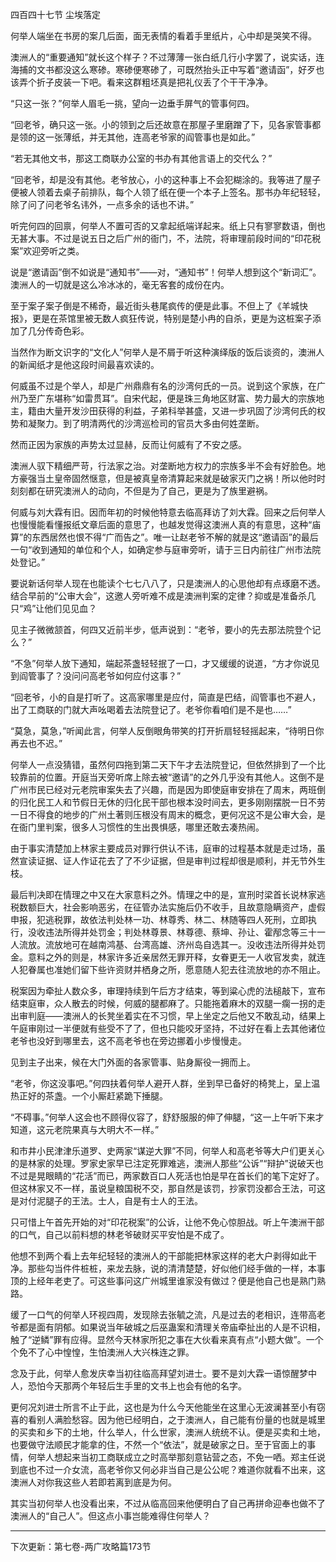 

四百四十七节 尘埃落定

何举人端坐在书房的案几后面，面无表情的看着手里纸片，心中却是哭笑不得。

澳洲人的“重要通知”就长这个样子？不过薄薄一张白纸几行小字罢了，说实话，连海捕的文书都没这么寒碜。寒碜便寒碜了，可既然抬头正中写着“邀请函”，好歹也该弄个折子皮装一下吧。看来这群粗坯真是把礼仪丢了个干干净净。

“只这一张？”何举人眉毛一挑，望向一边垂手屏气的管事何四。

“回老爷，确只这一张。小的领到之后还故意在那屋子里磨蹭了下，见各家管事都是领的这一张薄纸，并无其他，连高老爷家的阎管事也是如此。”

“若无其他文书，那这工商联办公室的书办有其他言语上的交代么？”

“回老爷，却是没有其他。老爷放心，小的这种事上不会犯糊涂的。我等进了屋子便被人领着去桌子前排队，每个人领了纸在便一个本子上签名。那书办年纪轻轻，除了问了问老爷名讳外，一点多余的话也不讲。”

听完何四的回禀，何举人不置可否的又拿起纸端详起来。纸上只有寥寥数语，倒也无甚大事。不过是说五日之后广州的衙门，不，法院，将审理前段时间的“印花税案”欢迎旁听之类。

说是“邀请函”倒不如说是“通知书”――对，“通知书”！何举人想到这个“新词汇”。澳洲人的一切就是这么冷冰冰的，毫无客套的成份在内。

至于案子案子倒是不稀奇，最近街头巷尾疯传的便是此事。不但上了《羊城快报》，更是在茶馆里被无数人疯狂传说，特别是楚小冉的自杀，更是为这桩案子添加了几分传奇色彩。

当然作为断文识字的“文化人”何举人是不屑于听这种演绎版的饭后谈资的，澳洲人的新闻纸才是他这段时间最喜欢读的。

何威虽不过是个举人，却是广州鼎鼎有名的沙湾何氏的一员。说到这个家族，在广州乃至广东堪称“如雷贯耳”。自宋代起，便是珠三角地区财富、势力最大的宗族地主，籍由大量开发沙田获得的利益，子弟科举甚盛，又进一步巩固了沙湾何氏的权势和凝聚力。到了明清两代的沙湾巡检司的官员大多由何姓垄断。

然而正因为家族的声势太过显赫，反而让何威有了不安之感。

澳洲人驭下精细严苛，行法家之治。对垄断地方权力的宗族多半不会有好脸色。地方豪强当土皇帝固然惬意，但是被真皇帝清算起来就是破家灭门之祸！所以他时时刻刻都在研究澳洲人的动向，不但是为了自己，更是为了族里避祸。

何威与刘大霖有旧。因而年初的时候他特意去临高拜访了刘大霖。回来之后何举人也慢慢能看懂报纸文章后面的意思了，也越发觉得这澳洲人真的有意思，这种“庙算”的东西居然也恨不得“广而告之”。唯一让赵老爷不解的就是这“邀请函”的最后一句“收到通知的单位和个人，如确定参与庭审旁听，请于三日内前往广州市法院处登记。”

要说新话何举人现在也能读个七七八八了，只是澳洲人的心思他却有点琢磨不透。结合早前的“公审大会”，这邀人旁听难不成是澳洲判案的定律？抑或是准备杀几只“鸡”让他们见见血？

见主子微微颔首，何四又近前半步，低声说到：“老爷，要小的先去那法院登个记么？”

“不急”何举人放下通知，端起茶盏轻轻抿了一口，才又缓缓的说道，“方才你说见到阎管事了？没问问高老爷如何应付这事？”

“回老爷，小的自是打听了。这高家哪里是应付，简直是巴结，阎管事也不避人，出了工商联的门就大声吆喝着去法院登记了。老爷你看咱们是不是也……”

“莫急，莫急，”听闻此言，何举人反倒眼角带笑的打开折扇轻轻摇起来，“待明日你再去也不迟。”

何举人一点没猜错，虽然何四拖到第二天下午才去法院登记，但依然排到了一个比较靠前的位置。开庭当天旁听席上除去被“邀请”的之外几乎没有其他人。这倒不是广州市民已经对元老院审案失去了兴趣，而是因为即使庭审安排在了周末，两班倒的归化民工人和节假日无休的归化民干部也根本没时间去，更多刚刚摆脱一日不劳一日不得食的地步的广州土著则压根没有周末的概念，更何况这不是公审大会，是在衙门里判案，很多人习惯性的生出畏惧感，哪里还敢去凑热闹。

由于事实清楚加上林家主要成员对罪行供认不讳，庭审的过程基本就是走过场，虽然宣读证据、证人作证花去了了不少证据，但是审判过程却很是顺利，并无节外生枝。

最后判决即在情理之中又在大家意料之外。情理之中的是，宣刑时梁首长说林家逃税数额巨大，社会影响恶劣，在征管办法实施后仍不收手，且故意隐瞒资产，虚假申报，犯逃税罪，故依法判处林一功、林尊秀、林二、林随等四人死刑，立即执行，没收违法所得并处罚金；判处林尊景、林尊德、蔡坤、孙让、霍邴念等三十一人流放。流放地可在越南鸿基、台湾高雄、济州岛自选其一。没收违法所得并处罚金。意料之外的则是，林家许多近亲居然无罪开释，女眷更无一人收官发卖，就连人犯眷属也准她们留下些许资财并栖身之所，愿意随人犯去往流放地的亦不阻止。

税案因为牵扯人数众多，审理持续到午后方才结束，等到粱心虎的法槌敲下，宣布结束庭审，众人散去的时候，何威的腿都麻了。只能拖着麻木的双腿一瘸一拐的走出审判庭――澳洲人的长凳坐着实在不习惯，早上坐定之后他又不敢乱动，结果上午庭审刚过一半便就有些受不了了，但也只能咬牙坚持，不过好在看上去其他诸位老爷也没好到哪里去，这不高老爷也在旁边挪着小步慢慢走。

见到主子出来，候在大门外面的各家管事、贴身厮役一拥而上。

“老爷，你这没事吧。”何四扶着何举人避开人群，坐到早已备好的椅凳上，呈上温热正好的茶盏。一个小厮赶紧跪下捶腿。

“不碍事。”何举人这会也不顾得仪容了，舒舒服服的伸了伸腿，“这一上午听下来才知道，这元老院果真与大明大不一样。”

和市井小民津津乐道罗、史两家“谋逆大罪”不同，何举人和高老爷等大户们更关心的是林家的处理。罗家史家早已注定死罪难逃，澳洲人那些“公诉”“辩护”说破天也不过是晃眼睛的“花活”而已，两家数百口人死活也怕是早在首长们的笔下定好了。但这林家又不一样，虽说皇粮国税不交，那自然是该罚，抄家罚没都合王法，可这是对付泥腿子的王法。士人，自是有士人的王法。

只可惜上午首先开始的对“印花税案”的公诉，让他不免心惊胆战。听上午澳洲干部的口气，自己以前料想的林老爷破财买平安怕是不成了。

他想不到两个看上去年纪轻轻的澳洲人的干部能把林家这样的老大户剥得如此干净。那些勾当件件桩桩，来龙去脉，说的清清楚楚，好似他们经手做的一样，本事顶的上经年老吏了。可这些事问这广州城里谁家没有做过？便是他自己也是熟门熟路。

缓了一口气的何举人环视四周，发现除去张毓之流，凡是过去的老相识，连带高老爷都是面有阴郁。如果说当年破城之后巫蛊案和清理关帝庙牵扯出的人是不识相，触了“逆鳞”罪有应得。显然今天林家所犯之事在大伙看来真有点“小题大做”。一个个免不了心中惶惶，生怕澳洲人大兴株连之罪。

念及于此，何举人愈发庆幸当初往临高拜望刘进士。要不是刘大霖一语惊醒梦中人，恐怕今天那两个年轻后生手里的文书上也会有他的名字。

更何况刘进士所言不止于此，这也是为什么今天他能坐在这里心无波澜甚至小有窃喜的看别人满脸愁容。因为他已经明白，之于澳洲人，自己能有份量的也就是城里的买卖和乡下的土地，什么举人，什么世家，澳洲人统统不认。便是买卖和土地，也要做守法顺民才能拿的住，不然一个“依法”，就是破家之日。至于官面上的事情，何举人想起来当初工商联成立之时高举那刻意钻营之态，不免一哂。郑主任说到底也不过一介女流，高老爷你又何必非当自己是公公呢？难道你就看不出来，这澳洲人对你我这些人若即若离到底是为何。

其实当初何举人也没看出来，不过从临高回来他便明白了自己再拼命迎奉也做不了澳洲人的“自己人”。但这点小事岂能难得住何举人？

---------------------------------------------------

下次更新：第七卷-两广攻略篇173节

